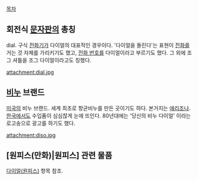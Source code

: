 [[목차]]

== 회전식 [[문자판]]의 총칭 ==
dial. 구식 [[전화기]]가 다이얼의 대표적인 경우이다. '다이얼을 돌린다'는 표현이 [[전화]]를 거는 것 자체를 가리키기도 했고, [[전화 번호]]를 다이얼이라고 부르기도 했다. 그 외에 조그 셔틀을 조그 다이얼이라고도 칭했다.

attachment:dial.jpg

== [[비누]] 브랜드 ==
[[미국]]의 비누 브랜드. 세계 최초로 항균비누를 만든 곳이기도 하다. 본거지는 [[애리조나]]. [[한국]]에서도 수입품이 심심찮게 눈에 뜨인다. 80년대에는 '당신의 비누 다이얼' 이라는 로고송으로 광고를 하기도 했다.

attachment:diso.jpg


== [원피스(만화)|원피스] 관련 물품 ==
[[다이얼(원피스)]] 항목 참조.
